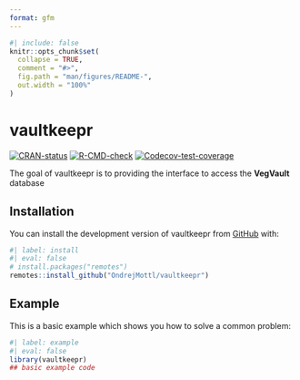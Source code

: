 ```yaml
---
format: gfm
---
```


<!-- README.md is generated from README.qmd. Please edit that file -->

```r
#| include: false
knitr::opts_chunk$set(
  collapse = TRUE,
  comment = "#>",
  fig.path = "man/figures/README-",
  out.width = "100%"
)
```

# vaultkeepr

<!-- badges: start -->
[![CRAN-status](https://www.r-pkg.org/badges/version/vaultkeepr)](https://CRAN.R-project.org/package=vaultkeepr)
[![R-CMD-check](https://github.com/OndrejMottl/vaultkeepr/actions/workflows/R-CMD-check.yaml/badge.svg)](https://github.com/OndrejMottl/vaultkeepr/actions/workflows/R-CMD-check.yaml)
[![Codecov-test-coverage](https://codecov.io/gh/OndrejMottl/vaultkeepr/branch/main/graph/badge.svg)](https://app.codecov.io/gh/OndrejMottl/vaultkeepr?branch=main)
<!-- badges: end -->

The goal of vaultkeepr is to providing the interface to access the **VegVault** database

## Installation

You can install the development version of vaultkeepr from [GitHub](https://github.com/) with:

```r
#| label: install
#| eval: false
# install.packages("remotes")
remotes::install_github("OndrejMottl/vaultkeepr")
```

## Example

This is a basic example which shows you how to solve a common problem:

```r
#| label: example
#| eval: false
library(vaultkeepr)
## basic example code
```
